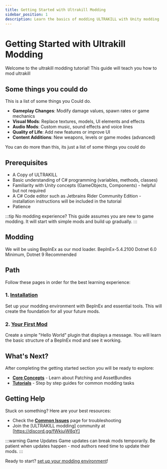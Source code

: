 ```yaml
---
title: Getting Started with Ultrakill Modding
sidebar_position: 1
description: Learn the basics of modding ULTRAKILL with Unity modding
---
```


# Getting Started with Ultrakill Modding

Welcome to the ultrakill modding tutorial!
This guide will teach you how to mod ultrakill

## Some things you could do
This is a list of some things you Could do.

- **Gameplay Changes**: Modify damage values, spawn rates or game mechanics
- **Visual Mods**: Replace textures, models, UI elements and effects
- **Audio Mods**: Custom music, sound effects and voice lines
- **Quality of Life**: Add new features or improve UI
- **Content Additions**: New weapons, levels or game modes (advanced)

You can do more than this, its just a list of some things you could do

## Prerequisites

- A Copy of ULTRAKILL
- Basic understanding of C# programming (variables, methods, classes)
- Familiarity with Unity concepts (GameObjects, Components) - helpful but not required
- A C# Code editor such as Jetbrains Rider Community Edition - installation instructions will be included in the tutorial
- Patience

:::tip No modding experience?
This guide assumes you are new to game modding.
It will start with simple mods and build up gradually.
:::

## Modding

We will be using BepInEx as our mod loader.
BepInEx-5.4.2100
Dotnet 6.0 Minimum, Dotnet 9 Recommended

## Path

Follow these pages in order for the best learning experience:

### 1. [Installation](installation.mdx)
Set up your modding environment with BepInEx and essential tools. This will create the foundation for all your future mods.

### 2. [Your First Mod](first-mod.mdx) 
Create a simple "Hello World" plugin that displays a message. You will learn the basic structure of a BepInEx mod and see it working.


## What's Next?

After completing the getting started section you will be ready to explore:

- **[Core Concepts](../basics/index.mdx)** - Learn about Patching and AssetBundles
- **[Tutorials](../tutorials/index.mdx)** - Step by step guides for common modding tasks

## Getting Help

Stuck on something? Here are your best resources:

- Check the **[Common Issues](../reference/common-issues.mdx)** page for troubleshooting
- Join the [ULTRAKILL modding] community at [https://discord.gg/fWkjujW8qY]

:::warning Game Updates
Game updates can break mods temporarily. Be patient when updates happen - mod authors need time to update their mods.
:::

Ready to start? [set up your modding environment](installation.mdx)!